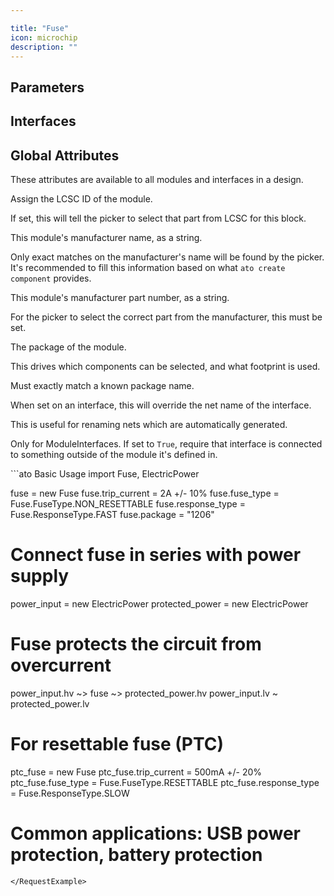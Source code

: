 ```yaml
---

title: "Fuse"
icon: microchip
description: ""
---
```



## Parameters

<ParamField path='fuse_type' type='dimensionless'>
</ParamField>

<ParamField path='response_type' type='dimensionless'>
</ParamField>

<ParamField path='trip_current' type='ampere'>
</ParamField>


## Interfaces

<ParamField path='unnamed[0]' type='Electrical'>
</ParamField>

<ParamField path='unnamed[1]' type='Electrical'>
</ParamField>


## Global Attributes


These attributes are available to all modules and interfaces in a design.
<ParamField path='lcsc_id' type='str'>

Assign the LCSC ID of the module.

If set, this will tell the picker to select that part from LCSC for this block.
</ParamField>

<ParamField path='manufacturer' type='str'>

This module's manufacturer name, as a string.

Only exact matches on the manufacturer's name will be found by the picker.
It's recommended to fill this information based on what `ato create component`
provides.
</ParamField>

<ParamField path='mpn' type='str'>

This module's manufacturer part number, as a string.

For the picker to select the correct part from the manufacturer,
this must be set.
</ParamField>

<ParamField path='package' type='str'>

The package of the module.

This drives which components can be selected, and what footprint is used.

Must exactly match a known package name.
</ParamField>

<ParamField path='exclude_from_bom' type='bool'>
</ParamField>

<ParamField path='override_net_name' type='str'>

When set on an interface, this will override the net name of the interface.

This is useful for renaming nets which are automatically generated.
</ParamField>

<ParamField path='required' type='bool'>

Only for ModuleInterfaces.
If set to `True`, require that interface is connected to something outside
of the module it's defined in.
</ParamField>

<RequestExample>
```ato Basic Usage
import Fuse, ElectricPower

fuse = new Fuse
fuse.trip_current = 2A +/- 10%
fuse.fuse_type = Fuse.FuseType.NON_RESETTABLE
fuse.response_type = Fuse.ResponseType.FAST
fuse.package = "1206"

# Connect fuse in series with power supply
power_input = new ElectricPower
protected_power = new ElectricPower

# Fuse protects the circuit from overcurrent
power_input.hv ~> fuse ~> protected_power.hv
power_input.lv ~ protected_power.lv

# For resettable fuse (PTC)
ptc_fuse = new Fuse
ptc_fuse.trip_current = 500mA +/- 20%
ptc_fuse.fuse_type = Fuse.FuseType.RESETTABLE
ptc_fuse.response_type = Fuse.ResponseType.SLOW

# Common applications: USB power protection, battery protection
```
</RequestExample>